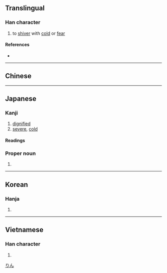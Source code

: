 {{also|凜}}
{{character info/new}}
==Translingual==

===Han character===
{{Han char|rn=15|rad=冫|as=13|sn=15|four=|canj=IMYWF|ids=⿰冫禀}}

# to [[shiver]] with [[cold]] or [[fear]]

====References====
* {{Han ref|kx=0133.430|dkj=01718|dj=0298.240|hdz=10301.120|uh=51DB|ud=20955}}

----

==Chinese==
{{zh-see|凜|sv}}

----

==Japanese==

===Kanji===
{{ja-kanji|grade=|rs=冫13}}

# [[dignified]]
# [[severe]], [[cold]]

====Readings====
{{ja-readings
|on=りん
|kun=さむ-い, すさ-まじ.い, おそれる
}}

===Proper noun===
{{ja-pos|proper|りん}}

# {{given name|unisex|lang=ja}}

[[Category:Japanese female given names|りん]]

----

==Korean==

===Hanja===
{{ko-hanja|hangeul=름|rv=reum|mr=rŭm|y=lum}}

# {{defn|lang=ko|sort=冫13}}

----

==Vietnamese==

===Han character===
{{vi-hantu|[[lẫm]], [[linh]], [[xuân]], [[quỳnh]]|rs=冫13}}

# {{defn|lang=vi|sort=冫13}}